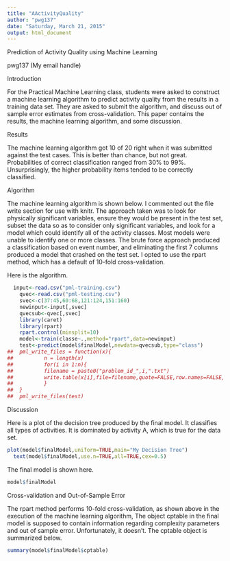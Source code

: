 ```yaml
---
title: "AActivityQuality"
author: "pwg137"
date: "Saturday, March 21, 2015"
output: html_document
---
```


Prediction of Activity Quality using Machine Learning

pwg137 (My email handle)

Introduction

For the Practical Machine Learning class, students were asked to construct a machine learning algorithm to predict activity quality from the results in a training data set.  They are asked to submit the algorithm, and discuss out of sample error estimates from cross-validation.  This paper contains the 
results, the machine learning algorithm, and some discussion.

Results

The machine learning algorithm got 10 of 20 right when it was submitted against the test cases.  This is better than chance, but not great.  Probabilities of correct classification ranged from 30% to 99%.  Unsurprisingly, the higher probability items tended to be correctly classified.

Algorithm

The machine learning algorithm is shown below.  I commented out the file write section for use with knitr.  The approach taken was to look for physically significant variables, ensure they would be present in the test set, subset the data so as to consider only significant variables, and look for a model which could identify all of the activity classes.  Most models were unable to identify one or more classes.  The brute force approach produced a classification based on event number, and eliminating the first 7 columns produced a model that crashed on the test set.
I opted to use the rpart method, which has a default of 10-fold cross-validation.

Here is the algorithm.

```r
  input<-read.csv("pml-training.csv")
	qvec<-read.csv("pml-testing.csv")
	svec<-c(37:45,60:68,121:124,151:160)
	newinput<-input[,svec]
	qvecsub<-qvec[,svec]
	library(caret)
	library(rpart)
	rpart.control(minsplit=10)
	model<-train(classe~.,method="rpart",data=newinput)
	test<-predict(model$finalModel,newdata=qvecsub,type="class")
##	pml_write_files = function(x){
##  		n = length(x)
##  		for(i in 1:n){
##    		filename = paste0("problem_id_",i,".txt")
##    		write.table(x[i],file=filename,quote=FALSE,row.names=FALSE,col.names=FALSE)
##  		}
##	}
##	pml_write_files(test)
```



Discussion

Here is a plot of the decision tree produced by the final model.  It classifies all types of activities.  It is dominated by activity A, which is true for the data set.

```r
plot(model$finalModel,uniform=TRUE,main="My Decision Tree")
  text(model$finalModel,use.n=TRUE,all=TRUE,cex=0.5)
```


The final model is shown here.

```r
model$finalModel
```


Cross-validation and Out-of-Sample Error

The rpart method performs 10-fold cross-validation, as shown above in the execution of the machine learning algorithm,  The object cptable in the final model is supposed to contain information regarding complexity parameters and out of sample error.  Unfortunately, it doesn't.  The cptable object is summarized below.


```r
summary(model$finalModel$cptable)
```

